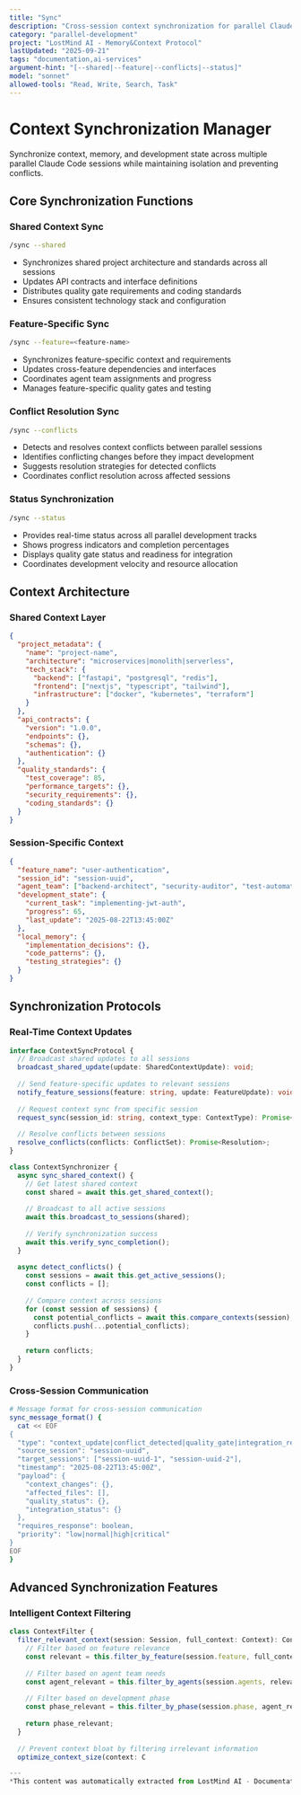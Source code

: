 ```yaml
---
title: "Sync"
description: "Cross-session context synchronization for parallel Claude Code development"
category: "parallel-development"
project: "LostMind AI - Memory&Context Protocol"
lastUpdated: "2025-09-21"
tags: "documentation,ai-services"
argument-hint: "[--shared|--feature|--conflicts|--status]"
model: "sonnet"
allowed-tools: "Read, Write, Search, Task"
---
```


# Context Synchronization Manager

Synchronize context, memory, and development state across multiple parallel Claude Code sessions while maintaining isolation and preventing conflicts.

## Core Synchronization Functions

### Shared Context Sync
```bash
/sync --shared
```
- Synchronizes shared project architecture and standards across all sessions
- Updates API contracts and interface definitions
- Distributes quality gate requirements and coding standards
- Ensures consistent technology stack and configuration

### Feature-Specific Sync
```bash
/sync --feature=<feature-name>
```
- Synchronizes feature-specific context and requirements
- Updates cross-feature dependencies and interfaces
- Coordinates agent team assignments and progress
- Manages feature-specific quality gates and testing

### Conflict Resolution Sync
```bash
/sync --conflicts
```
- Detects and resolves context conflicts between parallel sessions
- Identifies conflicting changes before they impact development
- Suggests resolution strategies for detected conflicts
- Coordinates conflict resolution across affected sessions

### Status Synchronization
```bash
/sync --status
```
- Provides real-time status across all parallel development tracks
- Shows progress indicators and completion percentages
- Displays quality gate status and readiness for integration
- Coordinates development velocity and resource allocation

## Context Architecture

### Shared Context Layer
```json
{
  "project_metadata": {
    "name": "project-name",
    "architecture": "microservices|monolith|serverless",
    "tech_stack": {
      "backend": ["fastapi", "postgresql", "redis"],
      "frontend": ["nextjs", "typescript", "tailwind"],
      "infrastructure": ["docker", "kubernetes", "terraform"]
    }
  },
  "api_contracts": {
    "version": "1.0.0",
    "endpoints": {},
    "schemas": {},
    "authentication": {}
  },
  "quality_standards": {
    "test_coverage": 85,
    "performance_targets": {},
    "security_requirements": {},
    "coding_standards": {}
  }
}
```

### Session-Specific Context
```json
{
  "feature_name": "user-authentication",
  "session_id": "session-uuid",
  "agent_team": ["backend-architect", "security-auditor", "test-automator"],
  "development_state": {
    "current_task": "implementing-jwt-auth",
    "progress": 65,
    "last_update": "2025-08-22T13:45:00Z"
  },
  "local_memory": {
    "implementation_decisions": {},
    "code_patterns": {},
    "testing_strategies": {}
  }
}
```

## Synchronization Protocols

### Real-Time Context Updates
```typescript
interface ContextSyncProtocol {
  // Broadcast shared updates to all sessions
  broadcast_shared_update(update: SharedContextUpdate): void;
  
  // Send feature-specific updates to relevant sessions  
  notify_feature_sessions(feature: string, update: FeatureUpdate): void;
  
  // Request context sync from specific session
  request_sync(session_id: string, context_type: ContextType): Promise<Context>;
  
  // Resolve conflicts between sessions
  resolve_conflicts(conflicts: ConflictSet): Promise<Resolution>;
}

class ContextSynchronizer {
  async sync_shared_context() {
    // Get latest shared context
    const shared = await this.get_shared_context();
    
    // Broadcast to all active sessions
    await this.broadcast_to_sessions(shared);
    
    // Verify synchronization success
    await this.verify_sync_completion();
  }
  
  async detect_conflicts() {
    const sessions = await this.get_active_sessions();
    const conflicts = [];
    
    // Compare context across sessions
    for (const session of sessions) {
      const potential_conflicts = await this.compare_contexts(session);
      conflicts.push(...potential_conflicts);
    }
    
    return conflicts;
  }
}
```

### Cross-Session Communication
```bash
# Message format for cross-session communication
sync_message_format() {
  cat << EOF
{
  "type": "context_update|conflict_detected|quality_gate|integration_ready",
  "source_session": "session-uuid",
  "target_sessions": ["session-uuid-1", "session-uuid-2"],
  "timestamp": "2025-08-22T13:45:00Z",
  "payload": {
    "context_changes": {},
    "affected_files": [],
    "quality_status": {},
    "integration_status": {}
  },
  "requires_response": boolean,
  "priority": "low|normal|high|critical"
}
EOF
}
```

## Advanced Synchronization Features

### Intelligent Context Filtering
```typescript
class ContextFilter {
  filter_relevant_context(session: Session, full_context: Context): Context {
    // Filter based on feature relevance
    const relevant = this.filter_by_feature(session.feature, full_context);
    
    // Filter based on agent team needs
    const agent_relevant = this.filter_by_agents(session.agents, relevant);
    
    // Filter based on development phase
    const phase_relevant = this.filter_by_phase(session.phase, agent_relevant);
    
    return phase_relevant;
  }
  
  // Prevent context bloat by filtering irrelevant information
  optimize_context_size(context: C

---
*This content was automatically extracted from LostMind AI - Documentation Site. For the most up-to-date information, refer to the source project.*
